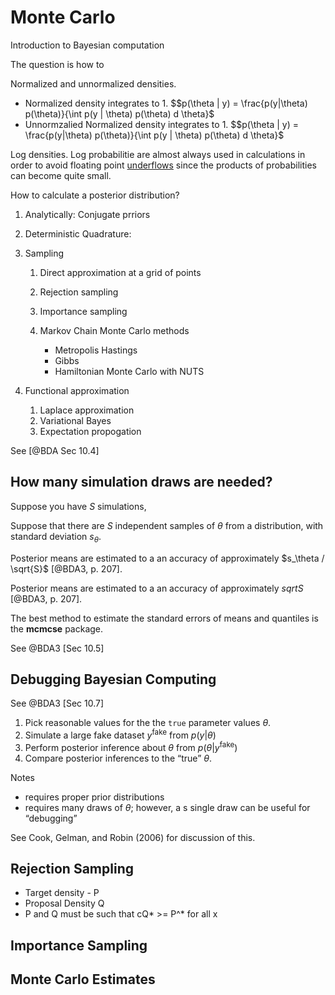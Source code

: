 # Monte Carlo

Introduction to Bayesian computation

The question is how to 


Normalized and unnormalized densities.

-   Normalized density integrates to 1. $$p(\theta | y) = \frac{p(y|\theta) p(\theta)}{\int p(y | \theta) p(\theta) d \theta}$
-   Unnormzalied Normalized density integrates to 1. $$p(\theta | y) = \frac{p(y|\theta) p(\theta)}{\int p(y | \theta) p(\theta) d \theta}$

Log densities. Log probabilitie are almost always used in calculations in order to avoid floating point [underflows](https://en.wikipedia.org/wiki/Arithmetic_underflow) since the products of probabilities can become quite small.

How to calculate a posterior distribution?

1.  Analytically: Conjugate prriors
2.  Deterministic Quadrature:
3.  Sampling

    1.  Direct approximation at a grid of points
    1.  Rejection sampling
    2.  Importance sampling
    3.  Markov Chain Monte Carlo methods
    
        - Metropolis Hastings
        - Gibbs
        - Hamiltonian Monte Carlo with NUTS
        

4.  Functional approximation

    1.  Laplace approximation
    2.  Variational Bayes
    3.  Expectation propogation
  
See [@BDA Sec 10.4]
  
## How many simulation draws are needed?

Suppose you have $S$ simulations,

Suppose that there are $S$ independent samples of $\theta$ from a distribution, with standard deviation $s_{\theta}$.

Posterior means are estimated to a an accuracy of approximately $s_\theta / \sqrt{S}$ [@BDA3, p. 207].

Posterior means are estimated to a an accuracy of approximately $sqrt{S}$ [@BDA3, p. 207].

The best method to estimate the standard errors of means and quantiles is the **mcmcse** package.

See @BDA3 [Sec 10.5]


## Debugging Bayesian Computing


See @BDA3 [Sec 10.7]

1.   Pick reasonable values for the the `true` parameter values $\theta$.
2.   Simulate a large fake dataset $y^{\text{fake}}$ from $p(y | \theta)$
3.   Perform posterior inference about $\theta$ from $p(\theta | y^{\text{fake}})$
4. Compare posterior inferences to the "true" $\theta$. 

Notes

-   requires proper prior distributions
-   requires many draws of $\theta$; however, a s single draw can be useful for "debugging"

See Cook, Gelman, and Robin (2006) for discussion of this.


## Rejection Sampling

-   Target density - P
-   Proposal Density Q
-   P and Q must be such that cQ* >= P^* for all x

## Importance Sampling

## Monte Carlo Estimates


